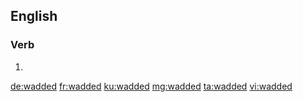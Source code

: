 ==English==

===Verb===
{{head|en|verb form}}

# {{en-past of|wad}}

[[de:wadded]]
[[fr:wadded]]
[[ku:wadded]]
[[mg:wadded]]
[[ta:wadded]]
[[vi:wadded]]